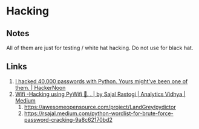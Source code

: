 # Hacking

## Notes

All of them are just for testing / white hat hacking. Do not use for black hat.

## Links

1. [I hacked 40,000 passwords with Python. Yours might've been one of them. | HackerNoon](https://hackernoon.com/i-cracked-40000-passwords-with-python-yours-might-have-been-one-of-them-3fr32je)
2. [Wifi -Hacking using PyWifi 🔐. . | by Sajal Rastogi | Analytics Vidhya | Medium](https://medium.com/analytics-vidhya/wifi-hacking-using-pywifi-4f90ed9b1a2)
   1. https://awesomeopensource.com/project/LandGrey/pydictor
   2. https://rsajal.medium.com/python-wordlist-for-brute-force-password-cracking-9a8c62170bd2
